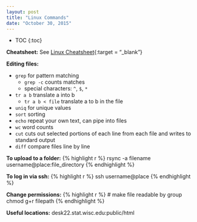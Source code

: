 ```yaml
---
layout: post
title: "Linux Commands"
date: "October 30, 2015"
---
```


* TOC
{:toc}

**Cheatsheet:**
See [Linux Cheatsheet][linux_ref]{:target = "_blank"}

**Editing files:**

* `grep` for pattern matching
  * `grep -c` counts matches
  * special characters: `^`, `$`, `*`
* `tr a b` translate a into b
  * `tr a b < file` translate a to b in the file
* `uniq` for unique values
* `sort` sorting
* `echo` repeat your own text, can pipe into files
* `wc` word counts
* `cut` cuts out selected portions of each line from each file and writes to standard output
* `diff` compare files line by line

**To upload to a folder:**
{% highlight r %}
rsync -a filename username@place:file_directory
{% endhighlight %}

**To log in via ssh:**
{% highlight r %}
ssh username@place
{% endhighlight %}

**Change permissions:**
{% highlight r %}
# make file readable by group
chmod g+r filepath
{% endhighlight %}

**Useful locations:**
desk22.stat.wisc.edu:public/html

[linux_ref]: https://drive.google.com/file/d/0B5VF_idvHAmMeXJRRWdFTFQzMEU/view?usp=sharing